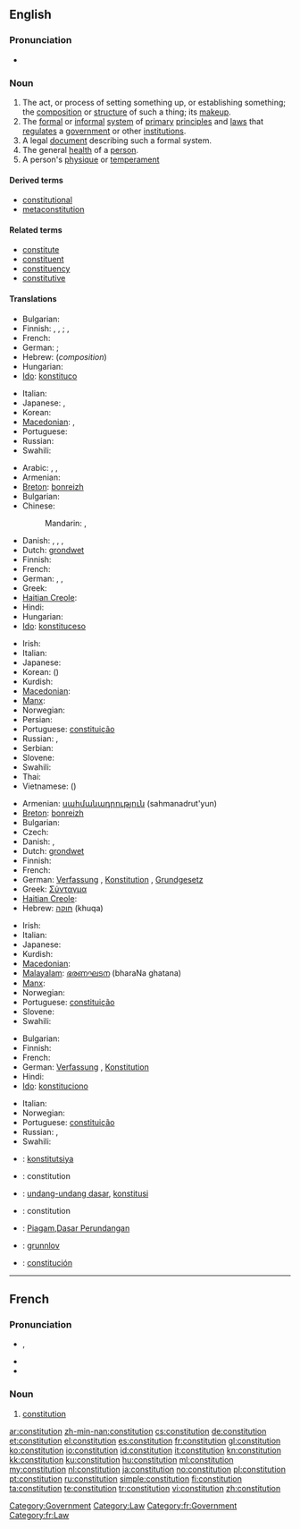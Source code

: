 {{wikipedia}}
{{also|Constitution}}
==English==

===Pronunciation===
* {{audio|en-us-constitution.ogg|Audio (US)}}

===Noun===
{{en-noun}}

# The act, or process of setting something up, or establishing something; the [[composition]] or [[structure]] of such a thing; its [[makeup]].
# The [[formal]] or [[informal]] [[system]] of [[primary]] [[principle]]s and [[law]]s that [[regulate]]s a [[government]] or other [[institution]]s.
# A legal [[document]] describing such a formal system.
# The general [[health]] of a [[person]].
# A person's [[physique]] or [[temperament]]

====Derived terms====
* [[constitutional]]
* [[metaconstitution]]

====Related terms====
* [[constitute]]
* [[constituent]]
* [[constituency]]
* [[constitutive]]

====Translations====
{{trans-top|act or process of setting something up, or establishing something; composition, structure, makeup}}
* Bulgarian: {{t+|bg|устройство|n|tr=ustrójstvo}}
* Finnish: {{t+|fi|kokoaminen}}, {{t-|fi|perustaminen}}, {{t-|fi|perustus}}; {{t-|fi|koostumus}}, {{t+|fi|rakenne}}
* French: {{t+|fr|constitution|f}}
* German: {{t+|de|Verfassen|n}}; {{t+|de|Verfassung|f}}
* Hebrew: {{t+|he|הרכב|m|tr=herkev}} (''composition'')
* Hungarian: {{t+|hu|alkotmány}}
* [[Ido]]: [[konstituco]]
{{trans-mid}}
* Italian: {{t+|it|costituzione|f}}
* Japanese: {{t+|ja|編成|tr=hensei}}, {{t+|ja|構成|tr=kōsei}}
* Korean: {{t|ko|헌법|sc=Kore}}
* [[Macedonian]]: {{t|mk|состав|n|tr=sóstav}}, {{t|mk|уредување|n|tr=uredúvanje}}
* Portuguese: {{t+|pt|constituição|f}}
* Russian: {{t+|ru|устройство|n|tr=ustrójstvo}}
* Swahili: {{t+|sw|katiba|xs=Swahili}}
{{trans-bottom}}

{{trans-top|formal or informal system of primary principles and laws regulating a government or other institutions}}
* Arabic: {{t-|ar|دستور|m|tr=dustuur}}, {{t+|ar|نظام|m|tr=niZaam}}, {{t|ar|قانون أساسي|m|tr=qanuun 'asaasiy}}
* Armenian: {{t|hy|սահմանադրություն|tr=sahmanadrut'yun}}
* [[Breton]]: [[bonreizh]] {{f}}
* Bulgarian: {{t+|bg|конституция|f|tr=konstitúcija}}
* Chinese:
*: Mandarin: {{t-|cmn|憲法|sc=Hani}}, {{t-|cmn|宪法|tr=xiànfǎ|sc=Hani}}
* Danish: {{t|da|forfatning}}, {{t|da|grundlov}}, {{t|da|forfatning}}, {{t+|da|grundlov}}
* Dutch: [[grondwet]] {{f}}{{m}}
* Finnish: {{t+|fi|perustuslaki}}
* French: {{t+|fr|constitution|f}}
* German: {{t+|de|Verfassung|f}}, {{t+|de|Konstitution|f}}, {{t+|de|Grundgesetz|f}}
* Greek: {{t|el|Σύνταγμα|tr=Sýntagma}}
* [[Haitian Creole]]: {{tø|ht|konstitisyon}}
* Hindi: {{t|hi|संविधान|tr=sanvidhān|xs=Hindi}}
* Hungarian: {{t+|hu|alkotmány}}
* [[Ido]]: [[konstituceso]]
{{trans-mid}}
* Irish: {{t-|ga|bunreacht|xs=Irish}}
* Italian: {{t+|it|costituzione|f}}
* Japanese: {{t+|ja|憲法|tr=けんぽう, kenpō}}
* Korean: {{t|ko|헌법|tr=heonbeop|sc=Hang}} ({{t+|ko|憲法|sc=Hani}})
* Kurdish: {{ku-Arab|[[ده‌ستور]]}}
* [[Macedonian]]: {{t-|mk|устав|m|tr=ústav}}
* [[Manx]]: {{t|gv|bunraght|m}}
* Norwegian: {{t|no|grunnlov|m}}
* Persian: {{t|fa|قانون اساسی}}
* Portuguese: [[constituição]] {{f}}
* Russian: {{t+|ru|конституция|f|tr=konstitúcija}}, {{t|ru|основной закон|m|tr=osnovnój zakón}}
* Serbian: {{t-|sr|ustav|m}}
* Slovene: {{t+|sl|ustava|f}}
* Swahili: {{t+|sw|katiba|xs=Swahili}}
* Thai: {{t|th|รัฐธรรมนูญ|tr=rát-tà-tam-má-noon}}
* Vietnamese: {{t|vi|hiến pháp|xs=Vietnamese}} ({{t-|vi|憲法|sc=Hani|xs=Vietnamese}})
{{trans-bottom}}

{{trans-top|legal document describing such a formal system}}
* Armenian: [[սահմանադրություն]] (sahmanadrut'yun)
* [[Breton]]: [[bonreizh]] {{f}}
* Bulgarian: {{t+|bg|конституция|f}}
* Czech: {{t-|cs|ústava|f}}
* Danish: {{t|da|forfatning}}, {{t|da|grundlov}}
* Dutch: [[grondwet]] {{f}}{{m}}
* Finnish: {{t+|fi|perustuslaki}}
* French: {{t+|fr|constitution|f}}
* German: [[Verfassung]] {{f}}, [[Konstitution]] {{f}}, [[Grundgesetz]] {{f}}
* Greek: [[Σύνταγμα]]
* [[Haitian Creole]]: {{tø|ht|konstitisyon}}
* Hebrew: [[חוקה]] (khuqa) {{f}}
{{trans-mid}}
* Irish: {{t-|ga|bunreacht|xs=Irish}}
* Italian: {{t+|it|costituzione|f}}
* Japanese: {{t+|ja|憲法|tr=けんぽう, kenpō}}
* Kurdish: {{ku-Arab|[[ده‌ستور]]}}
* [[Macedonian]]: {{t-|mk|устав|m|tr=ústav}}
* [[Malayalam]]: [[ഭരണഘടന]] (bharaNa ghatana)
* [[Manx]]: {{t|gv|bunraght|m}}
* Norwegian: {{t|no|grunnlov|m}}
* Portuguese: [[constituição]] {{f}}
* Slovene: {{t+|sl|ustava|f}}
* Swahili: {{t+|sw|katiba|xs=Swahili}}
{{trans-bottom}}

{{trans-top|general health of a person}}
* Bulgarian: {{t|bg|телосложение|n}}
* Finnish: {{t-|fi|yleiskunto}}
* French: {{t+|fr|constitution|f}}
* German: [[Verfassung]] {{f}}, [[Konstitution]] {{f}}
* Hindi: {{t|hi|शरीरावस्था|tr=śarīrāvasthā|xs=Hindi}}
* [[Ido]]: [[konstituciono]]
{{trans-mid}}
* Italian: {{t+|it|costituzione|f}}
* Norwegian: {{t|no|helse|m}}
* Portuguese: [[constituição]] {{f}}
* Russian: {{t|ru|состояние организма|n|tr=sostojánije organízma}}, {{t|ru|телосложение|n|tr=telosložénije}}
* Swahili: {{t+|sw|katiba|xs=Swahili}}
{{trans-bottom}}

{{checktrans-top}}
* {{ttbc|Crimean Tatar}}: [[konstitutsiya]]
* {{ttbc|French}}: constitution {{f}}
* {{ttbc|Indonesian}}: [[undang-undang dasar]], [[konstitusi]]
* {{ttbc|Interlingua}}: constitution
{{trans-mid}}
* {{ttbc|Malay}}: [[Piagam]],[[Dasar Perundangan]]
* {{ttbc|Norwegian}}: [[grunnlov]] {{m}}
* {{ttbc|Spanish}}: [[constitución]] {{f}}
{{trans-bottom}}

[[Category:Government]]
[[Category:Law]]

----

==French==

===Pronunciation===
* {{IPA|/kɔ̃stitysjɔ̃/|lang=fr}}, {{X-SAMPA|/kO~stitysjO~/|lang=fr}}
* {{rhymes|ɔ̃|lang=fr}}
* {{homophones|constitutions|lang=fr}}

===Noun===
{{fr-noun|f}}

# [[#English|constitution]]

[[Category:fr:Government]]
[[Category:fr:Law]]

[[ar:constitution]]
[[zh-min-nan:constitution]]
[[cs:constitution]]
[[de:constitution]]
[[et:constitution]]
[[el:constitution]]
[[es:constitution]]
[[fr:constitution]]
[[gl:constitution]]
[[ko:constitution]]
[[io:constitution]]
[[id:constitution]]
[[it:constitution]]
[[kn:constitution]]
[[kk:constitution]]
[[ku:constitution]]
[[hu:constitution]]
[[ml:constitution]]
[[my:constitution]]
[[nl:constitution]]
[[ja:constitution]]
[[no:constitution]]
[[pl:constitution]]
[[pt:constitution]]
[[ru:constitution]]
[[simple:constitution]]
[[fi:constitution]]
[[ta:constitution]]
[[te:constitution]]
[[tr:constitution]]
[[vi:constitution]]
[[zh:constitution]]